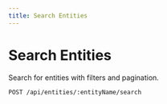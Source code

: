 ```yaml
---
title: Search Entities
---
```


# Search Entities

Search for entities with filters and pagination.

```bash
POST /api/entities/:entityName/search
```
